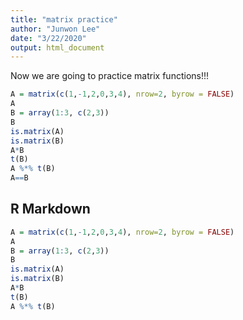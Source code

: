 ```yaml
---
title: "matrix practice"
author: "Junwon Lee"
date: "3/22/2020"
output: html_document
---
```

Now we are going to practice matrix functions!!!
```r
A = matrix(c(1,-1,2,0,3,4), nrow=2, byrow = FALSE)
A
B = array(1:3, c(2,3))
B
is.matrix(A)
is.matrix(B)
A*B
t(B)
A %*% t(B)
A==B
```

## R Markdown


```r
A = matrix(c(1,-1,2,0,3,4), nrow=2, byrow = FALSE)
A
B = array(1:3, c(2,3))
B
is.matrix(A)
is.matrix(B)
A*B
t(B)
A %*% t(B)
```
